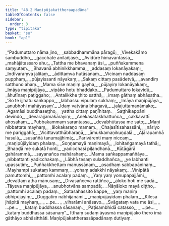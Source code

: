 ```yaml
---
title: "48.2 Maṇipūjakattheraapadāna"
tableOfContents: false
sidebar:
  order: 3
type: "tipitaka"
basket: "su"
book: "ap1"
---
```



<DynamicBreadcrumb />

<Division number="8" book="ap1">

<Paragraph number="6075" type="verses" book="ap1">
_“Padumuttaro nāma jino,_  
_sabbadhammāna pāragū;_  
_Vivekakāmo sambuddho,_  
_gacchate anilañjase._  

</Paragraph>

</Division>
<Division number="9" book="ap1">

<Paragraph number="6076" type="verses" book="ap1">
_Avidūre himavantassa,_  
_mahājātassaro ahu;_  
_Tattha me bhavanaṃ āsi,_  
_puññakammena saṃyutaṃ._  

</Paragraph>

</Division>
<Division number="10" book="ap1">

<Paragraph number="6077" type="verses" book="ap1">
_Bhavanā abhinikkhamma,_  
_addasaṃ lokanāyakaṃ;_  
_Indīvaraṃva jalitaṃ,_  
_ādittaṃva hutāsanaṃ._  

</Paragraph>

</Division>
<Division number="11" book="ap1">

<Paragraph number="6078" type="verses" book="ap1">
_Vicinaṃ naddasaṃ pupphaṃ,_  
_pūjayissanti nāyakaṃ;_  
_Sakaṃ cittaṃ pasādetvā,_  
_avandiṃ satthuno ahaṃ._  

</Paragraph>

</Division>
<Division number="12" book="ap1">

<Paragraph number="6079" type="verses" book="ap1">
_Mama sīse maṇiṃ gayha,_  
_pūjayiṃ lokanāyakaṃ;_  
_Imāya maṇipūjāya,_  
_vipāko hotu bhaddako._  

</Paragraph>

</Division>
<Division number="13" book="ap1">

<Paragraph number="6080" type="verses" book="ap1">
_Padumuttaro lokavidū,_  
_āhutīnaṃ paṭiggaho;_  
_Antalikkhe ṭhito satthā,_  
_imaṃ gāthaṃ abhāsatha._  

</Paragraph>

</Division>
<Division number="14" book="ap1">

<Paragraph number="6081" type="verses" book="ap1">
_‘So te ijjhatu saṅkappo,_  
_labhassu vipulaṃ sukhaṃ;_  
_Imāya maṇipūjāya,_  
_anubhohi mahāyasaṃ’._  

</Paragraph>

</Division>
<Division number="15" book="ap1">

<Paragraph number="6082" type="verses" book="ap1">
_Idaṃ vatvāna bhagavā,_  
_jalajuttamanāmako;_  
_Agamāsi buddhaseṭṭho,_  
_yattha cittaṃ paṇīhitaṃ._  

</Paragraph>

</Division>
<Division number="16" book="ap1">

<Paragraph number="6083" type="verses" book="ap1">
_Saṭṭhikappāni devindo,_  
_devarajjamakārayiṃ;_  
_Anekasatakkhattuñca,_  
_cakkavattī ahosahaṃ._  

</Paragraph>

</Division>
<Division number="17" book="ap1">

<Paragraph number="6084" type="verses" book="ap1">
_Pubbakammaṃ sarantassa,_  
_devabhūtassa me sato;_  
_Maṇi nibbattate mayhaṃ,_  
_ālokakaraṇo mamaṃ._  

</Paragraph>

</Division>
<Division number="18" book="ap1">

<Paragraph number="6085" type="verses" book="ap1">
_Chaḷasītisahassāni,_  
_nāriyo me pariggahā;_  
_Vicittavatthābharaṇā,_  
_āmukkamaṇikuṇḍalā._  

</Paragraph>

</Division>
<Division number="19" book="ap1">

<Paragraph number="6086" type="verses" book="ap1">
_Aḷārapamhā hasulā,_  
_susaññā tanumajjhimā;_  
_Parivārenti maṃ niccaṃ,_  
_maṇipūjāyidaṃ phalaṃ._  

</Paragraph>

</Division>
<Division number="20" book="ap1">

<Paragraph number="6087" type="verses" book="ap1">
_Soṇṇamayā maṇimayā,_  
_lohitaṅgamayā tathā;_  
_Bhaṇḍā me sukatā honti,_  
_yadicchasi piḷandhanā._  

</Paragraph>

</Division>
<Division number="21" book="ap1">

<Paragraph number="6088" type="verses" book="ap1">
_Kūṭāgārā gahārammā,_  
_sayanañca mahārahaṃ;_  
_Mama saṅkappamaññāya,_  
_nibbattanti yadicchakaṃ._  

</Paragraph>

</Division>
<Division number="22" book="ap1">

<Paragraph number="6089" type="verses" book="ap1">
_Lābhā tesaṃ suladdhañca,_  
_ye labhanti upassutiṃ;_  
_Puññakkhettaṃ manussānaṃ,_  
_osadhaṃ sabbapāṇinaṃ._  

</Paragraph>

</Division>
<Division number="23" book="ap1">

<Paragraph number="6090" type="verses" book="ap1">
_Mayhampi sukataṃ kammaṃ,_  
_yohaṃ adakkhi nāyakaṃ;_  
_Vinipātā pamuttomhi,_  
_pattomhi acalaṃ padaṃ._  

</Paragraph>

</Division>
<Division number="24" book="ap1">

<Paragraph number="6091" type="verses" book="ap1">
_Yaṃ yaṃ yonupapajjāmi,_  
_devattaṃ atha mānusaṃ;_  
_Divasañceva rattiñca,_  
_āloko hoti me sadā._  

</Paragraph>

</Division>
<Division number="25" book="ap1">

<Paragraph number="6092" type="verses" book="ap1">
_Tāyeva maṇipūjāya,_  
_anubhotvāna sampadā;_  
_Ñāṇāloko mayā diṭṭho,_  
_pattomhi acalaṃ padaṃ._  

</Paragraph>

</Division>
<Division number="26" book="ap1">

<Paragraph number="6093" type="verses" book="ap1">
_Satasahassito kappe,_  
_yaṃ maṇiṃ abhipūjayiṃ;_  
_Duggatiṃ nābhijānāmi,_  
_maṇipūjāyidaṃ phalaṃ._  

</Paragraph>

</Division>
<Division number="27" book="ap1">

<Paragraph number="6094" type="verses" book="ap1">
_Kilesā jhāpitā mayhaṃ,_  
_ …pe… _  
_viharāmi anāsavo._  

</Paragraph>

</Division>
<Division number="28" book="ap1">

<Paragraph number="6095" type="verses" book="ap1">
_Svāgataṃ vata me āsi,_  
_ …pe… _  
_kataṃ buddhassa sāsanaṃ._  

</Paragraph>

</Division>
<Division number="29" book="ap1">

<Paragraph number="6096" type="verses" book="ap1">
_Paṭisambhidā catasso,_  
_ …pe… _  
_kataṃ buddhassa sāsanaṃ”._  

</Paragraph>

<Paragraph number="6097" book="ap1">
Itthaṃ sudaṃ āyasmā maṇipūjako thero imā gāthāyo abhāsitthāti.

</Paragraph>
</Division>

<Paragraph number="6098" type="center" book="ap1">
Maṇipūjakattherassāpadānaṃ dutiyaṃ.
</Paragraph>